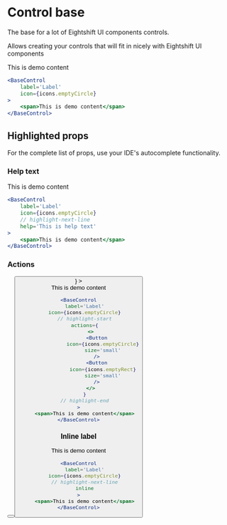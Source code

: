 # Control base


The base for a lot of Eightshift UI components controls.

Allows creating your controls that will fit in nicely with Eightshift UI components

<ComponentShowcase>
	<BaseControl
		label='Label'
		icon={icons.emptyCircle}
	>
		<div className='es:w-full es:rounded-lg es:bg-gray-100 es:text-sm es:p-4 es:min-h-40'>
			<span>This is demo content</span>
		</div>
	</BaseControl>
</ComponentShowcase>

```jsx
<BaseControl
	label='Label'
	icon={icons.emptyCircle}
>
	<span>This is demo content</span>
</BaseControl>
```

## Highlighted props

For the complete list of props, use your IDE's autocomplete functionality.

### Help text

<ComponentShowcase>
	<BaseControl
		label='Label'
		icon={icons.emptyCircle}
		help='This is help text'
	>
		<div className='es:w-full es:rounded-lg es:bg-gray-100 es:text-sm es:p-4 es:min-h-40'>
			<span>This is demo content</span>
		</div>
	</BaseControl>
</ComponentShowcase>

```jsx
<BaseControl
	label='Label'
	icon={icons.emptyCircle}
	// highlight-next-line
	help='This is help text'
>
	<span>This is demo content</span>
</BaseControl>
```

### Actions

<ComponentShowcase>
	<BaseControl
		label='Label'
		icon={icons.emptyCircle}
		actions={
			<>
				<Button
					icon={icons.emptyCircle}
					size='small'
				/>
				<Button
					icon={icons.emptyRect}
					size='small'
				/>
			</>
		}
	>
		<div className='es:w-full es:rounded-lg es:bg-gray-100 es:text-sm es:p-4 es:min-h-40'>
			<span>This is demo content</span>
		</div>
	</BaseControl>
</ComponentShowcase>

```jsx
<BaseControl
	label='Label'
	icon={icons.emptyCircle}
	// highlight-start
	actions={
		<>
			<Button
				icon={icons.emptyCircle}
				size='small'
			/>
			<Button
				icon={icons.emptyRect}
				size='small'
			/>
		</>
	}
	// highlight-end
>
	<span>This is demo content</span>
</BaseControl>
```

### Inline label

<ComponentShowcase>
	<BaseControl
		label='Label'
		icon={icons.emptyCircle}
		inline
	>
		<div className='es:w-full es:rounded-lg es:bg-gray-100 es:text-sm es:p-4'>
			<span>This is demo content</span>
		</div>
	</BaseControl>
</ComponentShowcase>

```jsx
<BaseControl
	label='Label'
	icon={icons.emptyCircle}
	// highlight-next-line
	inline
>
	<span>This is demo content</span>
</BaseControl>
```
